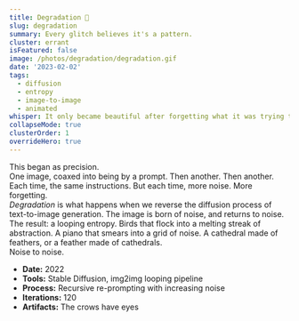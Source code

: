 ```yaml
---
title: Degradation 🎨
slug: degradation
summary: Every glitch believes it's a pattern.
cluster: errant
isFeatured: false
image: /photos/degradation/degradation.gif
date: '2023-02-02'
tags:
  - diffusion
  - entropy
  - image-to-image
  - animated
whisper: It only became beautiful after forgetting what it was trying to be.
collapseMode: true
clusterOrder: 1
overrideHero: true
---
```



<HeroTitleBlock />

<div className="grid grid-cols-1 sm:grid-cols-3 gap-6 max-w-[1024px] mx-auto mb-12 px-4">
  <div className="w-full aspect-square">
    <FullscreenVideo src="/photos/degradation/crows.mp4" />
  </div>
  <div className="w-full aspect-square">
    <FullscreenVideo src="/photos/degradation/piano.mp4" />
  </div>
  <div className="w-full aspect-square">
    <FullscreenVideo src="/photos/degradation/cathedral.mp4" />
  </div>
</div>

<ZoomImage 
  src="/photos/degradation/cathedral_1600.webp"
  alt="Cathedral"
  width={1600}
  height={900}
  className="max-w-[80vw] max-w-[1024px] w-full h-auto object-contain mb-12 mx-auto"
/>

<div className="prose dark:prose-invert max-w-3xl text-left mb-12 leading-relaxed">
  <div>This began as precision.</div>

  <div>
    One image, coaxed into being by a prompt. Then another. Then another.<br />
    Each time, the same instructions. But each time, more noise. More forgetting.
  </div>

  <div>
    <em>Degradation</em> is what happens when we reverse the diffusion process of text-to-image generation. The image is born of noise, and returns to noise.
  </div>

  <div>
    The result: a looping entropy. Birds that flock into a melting streak of abstraction. A piano that smears into a grid of noise. A cathedral made of feathers, or a feather made of cathedrals.
  </div>
</div>

<FieldNote>
Noise to noise.
</FieldNote>

<CollapseMetadata>
  <ul>
    <li><strong>Date:</strong> 2022</li>
    <li><strong>Tools:</strong> Stable Diffusion, img2img looping pipeline</li>
    <li><strong>Process:</strong> Recursive re-prompting with increasing noise</li>
    <li><strong>Iterations:</strong> 120</li>
    <li><strong>Artifacts:</strong> The crows have eyes</li>
  </ul>
</CollapseMetadata>
